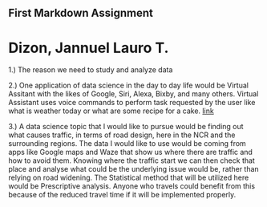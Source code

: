## First Markdown Assignment

# Dizon, Jannuel Lauro T.

1.) The reason we need to study and analyze data

2.) One application of data science in the day to day life would be Virtual Assitant with the likes of Google, Siri, Alexa, Bixby, and many others. Virtual Assistant uses voice commands to perform task requested by the user like what is weather today or what are some recipe for a cake.
[link](https://towardsdatascience.com/10-awesome-real-world-applications-of-data-science-and-ai-6fddf3f34d74)

3.) A data science topic that I would like to pursue would be finding out what causes traffic, in terms of road design, here in the NCR and the surrounding regions. The data I would like to use would be coming from apps like Google maps and Waze that show us where there are traffic and how to avoid them. Knowing where the traffic start  we can then check that place and analyse what could be the underlying issue would be, rather than relying on road widening. The Statistical method that will be utilized here would be Prescriptive analysis. Anyone who travels could benefit from this because of the reduced travel time if it will be implemented properly.
